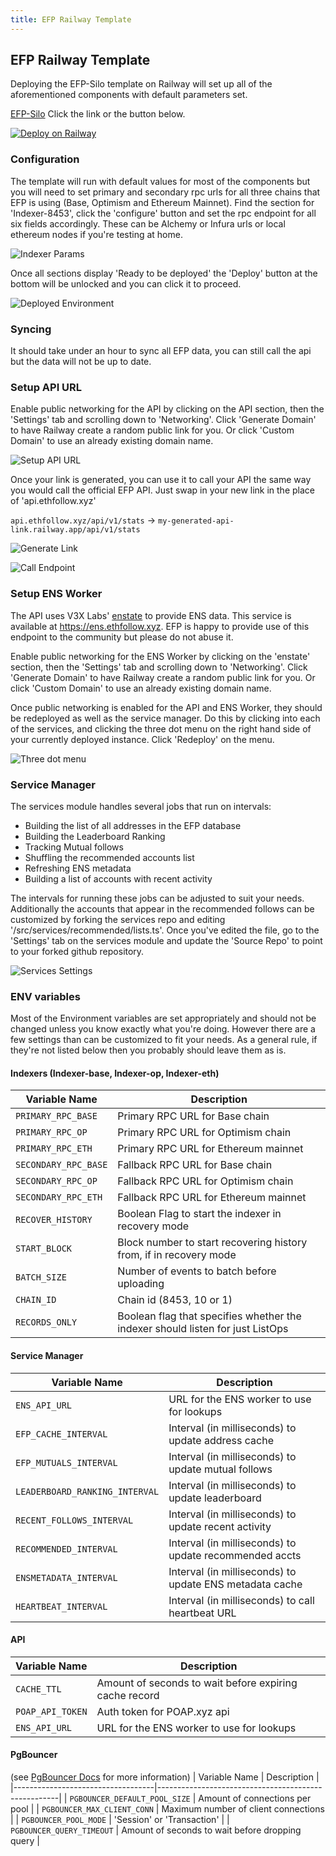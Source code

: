 ```yaml
---
title: EFP Railway Template
---
```


## EFP Railway Template

Deploying the EFP-Silo template on Railway will set up all of the aforementioned components with default parameters set. 

[EFP-Silo](https://railway.app/template/pDGEZm?referralCode=AavWEU) Click the link or the button below.

[![Deploy on Railway](https://railway.com/button.svg)](https://railway.app/template/pDGEZm?referralCode=AavWEU)

### Configuration

The template will run with default values for most of the components but you will need to set primary and secondary rpc urls for all three chains that EFP is using (Base, Optimism and Ethereum Mainnet).  Find the section for 'Indexer-8453', click the 'configure' button and set the rpc endpoint for all six fields accordingly. These can be Alchemy or Infura urls or local ethereum nodes if you're testing at home.

![Indexer Params](/set-rpc.png)

Once all sections display 'Ready to be deployed' the 'Deploy' button at the bottom will be unlocked and you can click it to proceed.

![Deployed Environment](/deployed-environment.png)

### Syncing
It should take under an hour to sync all EFP data, you can still call the api but the data will not be up to date.


### Setup API URL
Enable public networking for the API by clicking on the API section, then the 'Settings' tab and scrolling down to 'Networking'.  Click 'Generate Domain' to have Railway create a random public link for you.  Or click 'Custom Domain' to use an already existing domain name.

![Setup API URL](/setup-api-url.png)

Once your link is generated, you can use it to call your API the same way you would call the official EFP API. Just swap in your new link in the place of 'api.ethfollow.xyz' 

`api.ethfollow.xyz/api/v1/stats` -> `my-generated-api-link.railway.app/api/v1/stats`

![Generate Link](/api-link-generated.png)

![Call Endpoint](/api-link-call.png)

### Setup ENS Worker
The API uses V3X Labs' [enstate](https://github.com/v3xlabs/enstate) to provide ENS data.  This service is available at https://ens.ethfollow.xyz. EFP is happy to provide use of this endpoint to the community but please do not abuse it.  

Enable public networking for the ENS Worker by clicking on the 'enstate' section, then the 'Settings' tab and scrolling down to 'Networking'.  Click 'Generate Domain' to have Railway create a random public link for you.  Or click 'Custom Domain' to use an already existing domain name.

Once public networking is enabled for the API and ENS Worker, they should be redeployed as well as the service manager. Do this by clicking into each of the services, and clicking the three dot menu on the right hand side of your currently deployed instance. Click 'Redeploy' on the menu.

![Three dot menu](/redeploy.png)



### Service Manager
The services module handles several jobs that run on intervals:
- Building the list of all addresses in the EFP database
- Building the Leaderboard Ranking
- Tracking Mutual follows
- Shuffling the recommended accounts list 
- Refreshing ENS metadata
- Building a list of accounts with recent activity

The intervals for running these jobs can be adjusted to suit your needs.  Additionally the accounts that appear in the recommended follows can be customized by forking the services repo and editing '/src/services/recommended/lists.ts'.  Once you've edited the file, go to the 'Settings' tab on the services module and update the 'Source Repo' to point to your forked github repository.

![Services Settings](/services-settings-repo.png)


### ENV variables
Most of the Environment variables are set appropriately and should not be changed unless you know exactly what you're doing.  However there are a few settings than can be customized to fit your needs.  As a general rule, if they're not listed below then you probably should leave them as is.

#### Indexers (Indexer-base, Indexer-op, Indexer-eth)
| Variable Name                   | Description                                                             |
|---------------------------------|-------------------------------------------------------------------------|
| `PRIMARY_RPC_BASE`              | Primary RPC URL for Base chain                                          |
| `PRIMARY_RPC_OP`                | Primary RPC URL for Optimism chain                                      |
| `PRIMARY_RPC_ETH`               | Primary RPC URL for Ethereum mainnet                                    |
| `SECONDARY_RPC_BASE`            | Fallback RPC URL for Base chain                                         |
| `SECONDARY_RPC_OP`              | Fallback RPC URL for Optimism chain                                     |
| `SECONDARY_RPC_ETH`             | Fallback RPC URL for Ethereum mainnet                                   |
| `RECOVER_HISTORY`               | Boolean Flag to start the indexer in recovery mode                      |
| `START_BLOCK`                   | Block number to start recovering history from, if in recovery mode      |
| `BATCH_SIZE`                    | Number of events to batch before uploading                              |
| `CHAIN_ID`                      | Chain id (8453, 10 or 1)                                                |
| `RECORDS_ONLY`                  | Boolean flag that specifies whether the indexer should listen for just ListOps |

#### Service Manager
| Variable Name                   | Description                                              |
|---------------------------------|----------------------------------------------------------|
| `ENS_API_URL`                   | URL for the ENS worker to use for lookups                |
| `EFP_CACHE_INTERVAL`            | Interval (in milliseconds) to update address cache       |
| `EFP_MUTUALS_INTERVAL`          | Interval (in milliseconds) to update mutual follows      |
| `LEADERBOARD_RANKING_INTERVAL`  | Interval (in milliseconds) to update leaderboard         |
| `RECENT_FOLLOWS_INTERVAL`       | Interval (in milliseconds) to update recent activity     |
| `RECOMMENDED_INTERVAL`          | Interval (in milliseconds) to update recommended accts   |
| `ENSMETADATA_INTERVAL`          | Interval (in milliseconds) to update ENS metadata cache  |
| `HEARTBEAT_INTERVAL`            | Interval (in milliseconds) to call heartbeat URL         |

#### API
| Variable Name                   | Description                                             |
|---------------------------------|---------------------------------------------------------|
| `CACHE_TTL`                     | Amount of seconds to wait before expiring cache record  |
| `POAP_API_TOKEN`                | Auth token for POAP.xyz api                             |
| `ENS_API_URL`                   | URL for the ENS worker to use for lookups                                      |

#### PgBouncer
(see [PgBouncer Docs](https://www.pgbouncer.org/config.html) for more information)
| Variable Name                     | Description                                         |
|-----------------------------------|-----------------------------------------------------|
| `PGBOUNCER_DEFAULT_POOL_SIZE`     | Amount of connections per pool                      |
| `PGBOUNCER_MAX_CLIENT_CONN`       | Maximum number of client connections                |
| `PGBOUNCER_POOL_MODE`             | 'Session' or 'Transaction'                          |
| `PGBOUNCER_QUERY_TIMEOUT`         | Amount of seconds to wait before dropping query     |